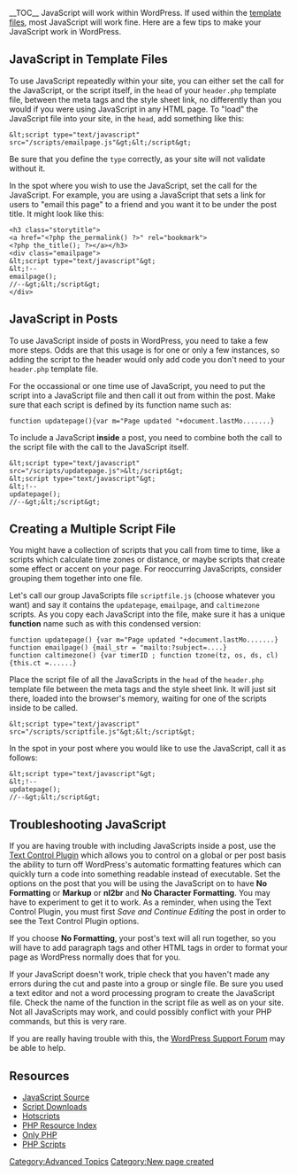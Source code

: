 __TOC__
JavaScript will work within WordPress.  If used within the [[Templates|template files]], most JavaScript will work fine.  Here are a few tips to make your JavaScript work in WordPress.

==JavaScript in Template Files==

To use JavaScript repeatedly within your site, you can either set the call for the JavaScript, or the script itself, in the <tt>head</tt> of your <tt>header.php</tt> template file, between the meta tags and the style sheet link, no differently than you would if you were using JavaScript in any HTML page.  To "load" the JavaScript file into your site, in the <tt>head</tt>, add something like this:

<pre>
&lt;script type="text/javascript" src="/scripts/emailpage.js"&gt;&lt;/script&gt;
</pre>

Be sure that you define the <tt>type</tt> correctly, as your site will not validate without it.  

In the spot where you wish to use the JavaScript, set the call for the JavaScript.  For example, you are using a JavaScript that sets a link for users to "email this page" to a friend and you want it to be under the post title.  It might look like this:

<pre><h3 class="storytitle">
<a href="<?php the_permalink() ?>" rel="bookmark">
<?php the_title(); ?></a></h3>
<div class="emailpage">
&lt;script type="text/javascript"&gt;
&lt;!--
emailpage();
//--&gt;&lt;/script&gt;
</div>
</pre>

==JavaScript in Posts==

To use JavaScript inside of posts in WordPress, you need to take a few more steps. Odds are that this usage is for one or only a few instances, so adding the script to the header would only add code you don't need to your <tt>header.php</tt> template file.

For the occassional or one time use of JavaScript, you need to put the script into a JavaScript file and then call it out from within the post.  Make sure that each script is defined by its function name such as:

<pre>
function updatepage(){var m="Page updated "+document.lastMo.......}
</pre>

To include a JavaScript <b>inside</b> a post, you need to combine both the call to the script file with the call to the JavaScript itself.

<pre>&lt;script type="text/javascript" src="/scripts/updatepage.js">&lt;/script&gt;
&lt;script type="text/javascript"&gt;
&lt;!--
updatepage();
//--&gt;&lt;/script&gt;</pre>

==Creating a Multiple Script File==

You might have a collection of scripts that you call from time to time, like a scripts which calculate time zones or distance, or maybe scripts that create some effect or accent on your page.  For reoccurring JavaScripts, consider grouping them together into one file.  

Let's call our group JavaScripts file <tt>scriptfile.js</tt> (choose whatever you want) and say it contains the <tt>updatepage</tt>, <tt>emailpage</tt>, and <tt>caltimezone</tt> scripts.  As you copy each JavaScript into the file, make sure it has a unique '''function''' name such as with this condensed version:

<pre>
function updatepage() {var m="Page updated "+document.lastMo.......}
function emailpage() {mail_str = "mailto:?subject=....}
function caltimezone() {var timerID ; function tzone(tz, os, ds, cl) {this.ct =......} 
</pre>

Place the script file of all the JavaScripts in the <tt>head</tt> of the <tt>header.php</tt> template file between the meta tags and the style sheet link.  It will just sit there, loaded into the browser's memory, waiting for one of the scripts inside to be called.

<pre>
&lt;script type="text/javascript" src="/scripts/scriptfile.js"&gt;&lt;/script&gt;
</pre>

In the spot in your post where you would like to use the JavaScript, call it as follows:

<pre>
&lt;script type="text/javascript"&gt;
&lt;!--
updatepage();
//--&gt;&lt;/script&gt;
</pre>

==Troubleshooting JavaScript==

If you are having trouble with including JavaScripts inside a post, use the [http://dev.wp-plugins.org/wiki/TextControl Text Control Plugin] which allows you to control on a global or per post basis the ability to turn off WordPress's automatic formatting features which can quickly turn a code into something readable instead of executable.  Set the options on the post that you will be using the JavaScript on to have '''No Formatting''' or '''Markup''' or '''nl2br''' and '''No Character Formatting'''.  You may have to experiment to get it to work. As a reminder, when using the Text Control Plugin, you must first ''Save and Continue Editing'' the post in order to see the Text Control Plugin options.

If you choose '''No Formatting''', your post's text will all run together, so you will have to add paragraph tags and other HTML tags in order to format your page as WordPress normally does that for you.

If your JavaScript doesn't work, triple check that you haven't made any errors during the cut and paste into a group or single file.  Be sure you used a text editor and not a word processing program to create the JavaScript file.  Check the name of the function in the script file as well as on your site.  Not all JavaScripts may work, and could possibly conflict with your PHP commands, but this is very rare.  

If you are really having trouble with this, the [http://codex.wordpress.org/support WordPress Support Forum] may be able to help.

==Resources==

* [http://javascript.internet.com/ JavaScript Source]
* [http://www.scriptdownloads.com/ Script Downloads]
* [http://www.hotscripts.com/ Hotscripts]
* [http://php.resourceindex.com/ PHP Resource Index]
* [http://www.onlyphp.com/ Only PHP]
* [http://www.php-scripts.com/ PHP Scripts]


[[Category:Advanced Topics]]
{{Copyedit}}
[[Category:New page created]]